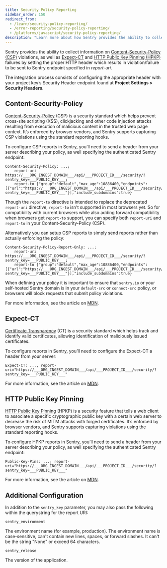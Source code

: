 ```yaml
---
title: Security Policy Reporting
sidebar_order: 150
redirect_from:
  - /learn/security-policy-reporting/
  - /error-reporting/security-policy-reporting/
  - /platforms/javascript/security-policy-reporting/
description: "Learn more about how Sentry provides the ability to collect information on Content-Security-Policy (CSP) violations, as well as Expect-CT and HTTP Public Key Pinning (HPKP) failures."
---
```


Sentry provides the ability to collect information on [Content-Security-Policy (CSP)](https://developer.mozilla.org/en-US/docs/Web/HTTP/Headers/Content-Security-Policy) violations, as well as [Expect-CT](https://developer.mozilla.org/en-US/docs/Web/HTTP/Headers/Expect-CT) and [HTTP Public Key Pinning (HPKP)](https://developer.mozilla.org/en-US/docs/Web/HTTP/Public_Key_Pinning) failures by setting the proper HTTP header which results in violation/failure to be sent to Sentry endpoint specified in _report-uri_.

The integration process consists of configuring the appropriate header with your project key’s Security Header endpoint found at **Project Settings > Security Headers**.

## Content-Security-Policy

[Content-Security-Policy](https://en.wikipedia.org/wiki/Content_Security_Policy) (CSP) is a security standard which helps prevent cross-site scripting (XSS), clickjacking and other code injection attacks resulting from execution of malicious content in the trusted web page context. It’s enforced by browser vendors, and Sentry supports capturing CSP violations using the standard reporting hooks.

To configure CSP reports in Sentry, you’ll need to send a header from your server describing your policy, as well specifying the authenticated Sentry endpoint:

<SignInNote />

```
Content-Security-Policy: ...;
    report-uri https://___ORG_INGEST_DOMAIN___/api/___PROJECT_ID___/security/?sentry_key=___PUBLIC_KEY___;
    report-to {"group":"default","max_age":10886400,"endpoints":[{"url":"https://___ORG_INGEST_DOMAIN___/api/___PROJECT_ID___/security/?sentry_key=___PUBLIC_KEY___"}],"include_subdomains":true}
```

<Alert level="note" title="Compatibility Recommendation">

Though the `report-to` directive is intended to replace the deprecated `report-uri` directive, `report-to` isn't supported in most browsers yet. So for compatibility with current browsers while also adding forward compatibility when browsers get `report-to` support, you can specify both `report-uri` and `report-to` in your Content-Security-Policy (CSP).

</Alert>

Alternatively you can setup CSP reports to simply send reports rather than actually enforcing the policy:

<SignInNote />

```
Content-Security-Policy-Report-Only: ...;
    report-uri https://___ORG_INGEST_DOMAIN___/api/___PROJECT_ID___/security/?sentry_key=___PUBLIC_KEY___;
    report-to {"group":"default","max_age":10886400,"endpoints":[{"url":"https://___ORG_INGEST_DOMAIN___/api/___PROJECT_ID___/security/?sentry_key=___PUBLIC_KEY___"}],"include_subdomains":true}
```

When defining your policy it is important to ensure that `sentry.io` or your self-hosted Sentry domain is in your `default-src` or `connect-src` policy, or browsers will block requests that submit policy violations.

For more information, see the article on [MDN](https://developer.mozilla.org/en-US/docs/Web/HTTP/Headers/Content-Security-Policy).

## Expect-CT

[Certificate Transparency](https://en.wikipedia.org/wiki/Certificate_Transparency) (CT) is a security standard which helps track and identify valid certificates, allowing identification of maliciously issued certificates.

To configure reports in Sentry, you’ll need to configure the Expect-CT a header from your server:

<SignInNote />

```
Expect-CT: ..., report-uri="https://___ORG_INGEST_DOMAIN___/api/___PROJECT_ID___/security/?sentry_key=___PUBLIC_KEY___"
```

For more information, see the article on [MDN](https://developer.mozilla.org/en-US/docs/Web/HTTP/Headers/Expect-CT).

## HTTP Public Key Pinning

[HTTP Public Key Pinning](https://en.wikipedia.org/wiki/HTTP_Public_Key_Pinning) (HPKP) is a security feature that tells a web client to associate a specific cryptographic public key with a certain web server to decrease the risk of MITM attacks with forged certificates. It’s enforced by browser vendors, and Sentry supports capturing violations using the standard reporting hooks.

To configure HPKP reports in Sentry, you’ll need to send a header from your server describing your policy, as well specifying the authenticated Sentry endpoint:

<SignInNote />

```
Public-Key-Pins: ...; report-uri="https://___ORG_INGEST_DOMAIN___/api/___PROJECT_ID___/security/?sentry_key=___PUBLIC_KEY___"
```

For more information, see the article on [MDN](https://developer.mozilla.org/en-US/docs/Web/HTTP/Public_Key_Pinning).

## Additional Configuration

In addition to the `sentry_key` parameter, you may also pass the following within the querystring for the report URI:

`sentry_environment`

The environment name (for example, production).
The environment name is case-sensitive, can't contain new lines, spaces, or forward slashes. It can't be the string "None" or exceed 64 characters.

`sentry_release`

The version of the application.
